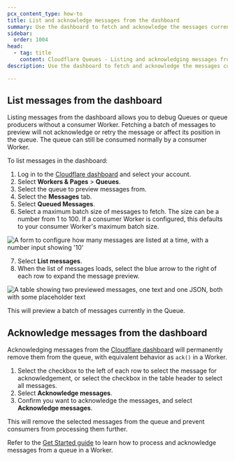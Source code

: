 ```yaml
---
pcx_content_type: how-to
title: List and acknowledge messages from the dashboard
summary: Use the dashboard to fetch and acknowledge the messages currently in a queue.
sidebar:
  order: 1004
head:
  - tag: title
    content: Cloudflare Queues - Listing and acknowledging messages from the dashboard
description: Use the dashboard to fetch and acknowledge the messages currently in a queue.

---
```


## List messages from the dashboard

Listing messages from the dashboard allows you to debug Queues or queue producers without a consumer Worker. Fetching a batch of messages to preview will not acknowledge or retry the message or affect its position in the queue. The queue can still be consumed normally by a consumer Worker.

To list messages in the dashboard:

1. Log in to the [Cloudflare dashboard](https://dash.cloudflare.com) and select your account.
2. Select **Workers & Pages** > **Queues**.
3. Select the queue to preview messages from.
4. Select the **Messages** tab.
5. Select **Queued Messages**.
6. Select a maximum batch size of messages to fetch. The size can be a number from 1 to 100. If a consumer Worker is configured, this defaults to your consumer Worker's maximum batch size.

![A form to configure how many messages are listed at a time, with a number input showing '10'](~/assets/images/queues/examples/fetch-message-batch-size.png)

7. Select **List messages**.
8. When the list of messages loads, select the blue arrow to the right of each row to expand the message preview.

![A table showing two previewed messages, one text and one JSON, both with some placeholder text](~/assets/images/queues/examples/fetched-messages.png)

This will preview a batch of messages currently in the Queue.

## Acknowledge messages from the dashboard

Acknowledging messages from the [Cloudflare dashboard](https://dash.cloudflare.com) will permanently remove them from the queue, with equivalent behavior as `ack()` in a Worker.

1. Select the checkbox to the left of each row to select the message for acknowledgement, or select the checkbox in the table header to select all messages.
2. Select **Acknowledge messages**.
3. Confirm you want to acknowledge the messages, and select **Acknowledge messages**.

This will remove the selected messages from the queue and prevent consumers from processing them further.

Refer to the [Get Started guide](/queues/get-started/) to learn how to process and acknowledge messages from a queue in a Worker.
